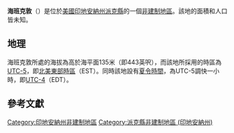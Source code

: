 {{noteTA
|G1=USState
|G2=地名
|G3=Unit
}}
{{Infobox settlement
|official_name            = 海班克敦
|native_name = Highbank Town
|settlement_type          = [[非建制地區|非建制地區]]
|image_skyline            = 
|imagesize                = 
|pushpin_map              = USA Indiana
|pushpin_label            = 海班克敦
|pushpin_label_position   = top
|pushpin_map_caption      = 海班克敦在印地安納州的位置
|subdivision_type         = [[世界政區索引|國家]]
|subdivision_type1        = [[美国州份|州份]]
|subdivision_type2        = [[印地安納州行政区划|縣]]
|subdivision_name         = [[美国|美国]]
|subdivision_name1        = [[印地安納州|印地安納州]]
|subdivision_name2        = [[派克縣_(印地安納州)|派克縣]]
|elevation_ft             = 443
|elevation_m              = 135
|area_total_km2           = 
|area_total_sq_mi         = 
|area_land_km2            = 
|area_land_sq_mi          = 
|area_water_km2           = 
|area_water_sq_mi         = 
|population_as_of         = 2010
|population_footnotes     = 
|population_total         = 
|population_metro         = 
|population_density_km2   = auto
|population_density_sq_mi = auto
|timezone                 = [[北美东部时区|北美东部时区]]
|utc_offset               = -5
|coordinates              = {{coord|38|30|52|N|87|09|01|W|display=inline,title}}
| coor_pinpoint           = 
| coordinates_footnotes   = 
|timezone_DST             = EDT
|utc_offset_DST           = -4
|postal_code_type         = [[美國郵區編號|郵區編號]]
|postal_code              = 47564
|area_code                = {{link-en|电话区号812|Area code 812|812}}
|blank_name = [[地名信息系统|GNIS ID]]
|blank_info = 452178<ref name="GNIS">{{cite gnis|452178|Highbank Town}}</ref>
}}
'''海班克敦'''（{{lang-en|Highbank Town}}）是位於[[美國|美國]][[印地安納州|印地安納州]][[派克縣_(印地安納州)|派克縣]]的一個[[非建制地區|非建制地區]]。該地的面積和人口皆未知。

== 地理 ==
海班克敦所處的海拔為高於海平面135米（即443英呎），而該地所採用的時區為[[UTC-5|UTC-5]]，即[[北美東部時區|北美東部時區]]（EST）。同時該地設有[[夏令時間|夏令時間]]，為UTC-5調快一小時，即[[UTC-4|UTC-4]]（EDT）。

== 參考文獻 ==
{{reflist}}

{{派克縣 (印地安納州)}}

{{DEFAULTSORT:Highbank Town}}
[[Category:印地安納州非建制地區|Category:印地安納州非建制地區]]
[[Category:派克縣非建制地區_(印地安納州)|Category:派克縣非建制地區 (印地安納州)]]

{{Indiana-geo-stub}}